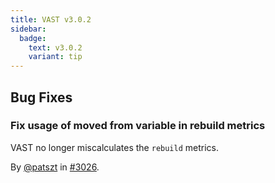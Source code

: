 ```yaml
---
title: VAST v3.0.2
sidebar:
  badge:
    text: v3.0.2
    variant: tip
---
```


## Bug Fixes

### Fix usage of moved from variable in rebuild metrics

VAST no longer miscalculates the `rebuild` metrics.

By [@patszt](https://github.com/patszt) in [#3026](https://github.com/tenzir/tenzir/pull/3026).

